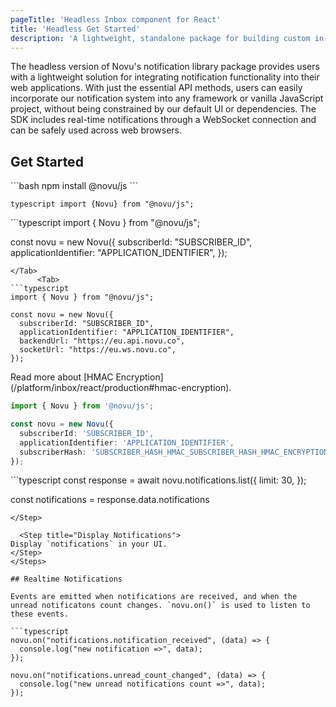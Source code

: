 ```yaml
---
pageTitle: 'Headless Inbox component for React'
title: 'Headless Get Started'
description: 'A lightweight, standalone package for building custom in-app notification interfaces with Novu, providing essential functionalities and flexibility.'
---
```



The headless version of Novu's notification library package provides users with a lightweight solution for integrating notification functionality into their web applications. With just the essential API methods, users can easily incorporate our notification system into any framework or vanilla JavaScript project, without being constrained by our default UI or dependencies. The SDK includes real-time notifications through a WebSocket connection and can be safely used across web browsers.

## Get Started

<Steps>
<Step title="Installation">
```bash
npm install @novu/js
```
</Step>

<Step title="Import Package">```typescript import {Novu} from "@novu/js"; ```</Step>

<Step title="Initialize Session">
    <Tabs items={['US', 'EU', 'HMAC Encryption']}>
      <Tab>
```typescript
import { Novu } from "@novu/js";

const novu = new Novu({
subscriberId: "SUBSCRIBER_ID",
applicationIdentifier: "APPLICATION_IDENTIFIER",
});

````
</Tab>
      <Tab>
```typescript
import { Novu } from "@novu/js";

const novu = new Novu({
  subscriberId: "SUBSCRIBER_ID",
  applicationIdentifier: "APPLICATION_IDENTIFIER",
  backendUrl: "https://eu.api.novu.co",
  socketUrl: "https://eu.ws.novu.co",
});
````

</Tab>
      <Tab>
        <Callout type="info">
Read more about [HMAC Encryption](/platform/inbox/react/production#hmac-encryption).
        </Callout>

```typescript
import { Novu } from '@novu/js';

const novu = new Novu({
  subscriberId: 'SUBSCRIBER_ID',
  applicationIdentifier: 'APPLICATION_IDENTIFIER',
  subscriberHash: 'SUBSCRIBER_HASH_HMAC_SUBSCRIBER_HASH_HMAC_ENCRYPTION',
});
```

</Tab>
</Tabs>
</Step>

<Step title="Fetch Notifications">
```typescript
const response = await novu.notifications.list({
  limit: 30,
});

const notifications = response.data.notifications

````
</Step>

  <Step title="Display Notifications">
Display `notifications` in your UI.
</Step>
</Steps>

## Realtime Notifications

Events are emitted when notifications are received, and when the unread notificatons count changes. `novu.on()` is used to listen to these events.

```typescript
novu.on("notifications.notification_received", (data) => {
  console.log("new notification =>", data);
});

novu.on("notifications.unread_count_changed", (data) => {
  console.log("new unread notifications count =>", data);
});
````
